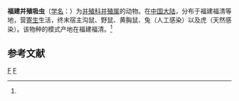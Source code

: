 {{Speciesbox
| taxon = Paragonimus fukienensis
| binomial_authority = (Tang et Tang, 1962)<ref name='id9867'>{{cite web| url =http://www.bioinfo.cn/db05/BjdwSpecies.php?action=view&id=9867| title =福建并殖吸虫| work =《中国动物物种编目数据库》| publisher =中国科学院微生物研究所| author =中国科学院动物研究所| accessdate =2009-04-16| deadurl =yes| archiveurl =https://web.archive.org/web/20160305100245/http://www.bioinfo.cn/db05/BjdwSpecies.php?action=view&id=9867| archivedate =2016-03-05}}</ref>
}}

'''福建并殖吸虫'''（[[学名|学名]]：{{lang|la|''Paragonimus fukienensis''}}）为[[并殖科|并殖科]][[并殖属|并殖属]]的动物。在[[中国大陆|中国大陆]]，分布于福建福清等地，营[[寄生|寄生]]生活，终末宿主沟鼠、野鼠、黄胸鼠、兔（人工感染）以及虎（天然感染）。该物种的模式产地在福建福清。<ref name='id9867'/>

== 参考文献 ==
{{reflist}}

{{吸虫小作品}}

{{Taxonbar}}
[[Category:1962年描述的动物|F]]
[[Category:並殖科|F]]